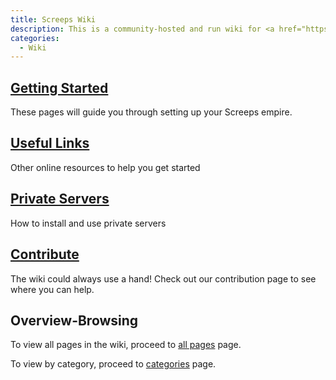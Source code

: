 ```yaml
---
title: Screeps Wiki
description: This is a community-hosted and run wiki for <a href="https://screeps.com/" target="_blank" rel="noopener noreferrer">Screeps</a>, the world's first MMO strategy sandbox game for programmers.
categories:
  - Wiki
---
```


## [Getting Started](/Getting_Started)

These pages will guide you through setting up your Screeps empire.

## [Useful Links](/Useful_Links)

Other online resources to help you get started

## [Private Servers](/Private_Server)

How to install and use private servers

## [Contribute](/Contribute)

The wiki could always use a hand! Check out our contribution page to see where you can help.

## Overview-Browsing

To view all pages in the wiki, proceed to [all pages](/AllPages) page.

To view by category, proceed to [categories](/Categories) page.
